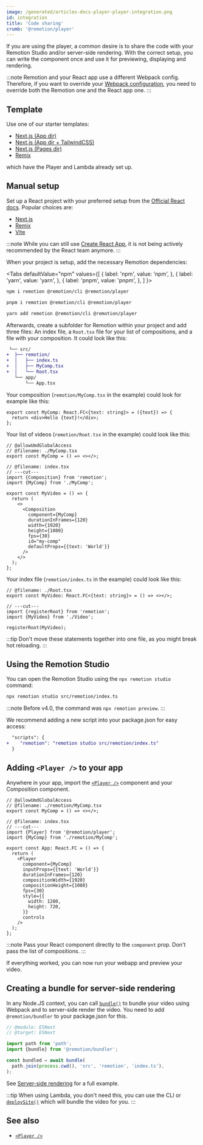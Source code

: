 ```yaml
---
image: /generated/articles-docs-player-player-integration.png
id: integration
title: 'Code sharing'
crumb: '@remotion/player'
---
```



If you are using the player, a common desire is to share the code with your Remotion Studio and/or server-side rendering. With the correct setup, you can write the component once and use it for previewing, displaying and rendering.

:::note
Remotion and your React app use a different Webpack config. Therefore, if you want to override your [Webpack configuration](/docs/webpack), you need to override both the Remotion one and the React app one.
:::

## Template

Use one of our starter templates:

- [Next.js (App dir)](/templates/next)
- [Next.js (App dir + TailwindCSS)](/templates/next-tailwind)
- [Next.js (Pages dir)](/templates/next-pages-dir)
- [Remix](/templates/remix)

which have the Player and Lambda already set up.

## Manual setup

Set up a React project with your preferred setup from the [Official React docs](https://react.dev/learn/start-a-new-react-project). Popular choices are:

- [Next.js](https://nextjs.org/learn/basics/create-nextjs-app/setup)
- [Remix](https://remix.run/docs/en/main/tutorials/blog)
- [Vite](https://vitejs.dev/guide/)

:::note
While you can still use [Create React App](https://create-react-app.dev), it is not being actively recommended by the React team anymore.
:::

When your project is setup, add the necessary Remotion dependencies:

<Tabs
defaultValue="npm"
values={[
{ label: 'npm', value: 'npm', },
{ label: 'yarn', value: 'yarn', },
{ label: 'pnpm', value: 'pnpm', },
]
}>
<TabItem value="npm">

```bash
npm i remotion @remotion/cli @remotion/player
```

  </TabItem>

  <TabItem value="pnpm">

```bash
pnpm i remotion @remotion/cli @remotion/player
```

  </TabItem>
  <TabItem value="yarn">

```bash
yarn add remotion @remotion/cli @remotion/player
```

  </TabItem>
</Tabs>

Afterwards, create a subfolder for Remotion within your project and add three files: An index file, a `Root.tsx` file for your list of compositions, and a file with your composition. It could look like this:

```diff
 └── src/
+  ├── remotion/
+  │   ├── index.ts
+  │   ├── MyComp.tsx
+  │   └── Root.tsx
   └── app/
       └── App.tsx
```

Your composition (`remotion/MyComp.tsx` in the example) could look for example like this:

```tsx twoslash
export const MyComp: React.FC<{text: string}> = ({text}) => {
  return <div>Hello {text}!</div>;
};
```

Your list of videos (`remotion/Root.tsx` in the example) could look like this:

```tsx twoslash
// @allowUmdGlobalAccess
// @filename: ./MyComp.tsx
export const MyComp = () => <></>;

// @filename: index.tsx
// ---cut---
import {Composition} from 'remotion';
import {MyComp} from './MyComp';

export const MyVideo = () => {
  return (
    <>
      <Composition
        component={MyComp}
        durationInFrames={120}
        width={1920}
        height={1080}
        fps={30}
        id="my-comp"
        defaultProps={{text: 'World'}}
      />
    </>
  );
};
```

Your index file (`remotion/index.ts` in the example) could look like this:

```tsx twoslash
// @filename: ./Root.tsx
export const MyVideo: React.FC<{text: string}> = () => <></>;

// ---cut---
import {registerRoot} from 'remotion';
import {MyVideo} from './Video';

registerRoot(MyVideo);
```

:::tip
Don't move these statements together into one file, as you might break hot reloading.
:::

## Using the Remotion Studio

You can open the Remotion Studio using the `npx remotion studio` command:

```bash
npx remotion studio src/remotion/index.ts
```

:::note
Before v4.0, the command was `npx remotion preview`.
:::

We recommend adding a new script into your package.json for easy access:

```diff
  "scripts": {
+    "remotion": "remotion studio src/remotion/index.ts"
  }
```

## Adding `<Player />` to your app

Anywhere in your app, import the [`<Player />`](/docs/player) component and your Composition component.

```tsx twoslash
// @allowUmdGlobalAccess
// @filename: ./remotion/MyComp.tsx
export const MyComp = () => <></>;

// @filename: index.tsx
// ---cut---
import {Player} from '@remotion/player';
import {MyComp} from './remotion/MyComp';

export const App: React.FC = () => {
  return (
    <Player
      component={MyComp}
      inputProps={{text: 'World'}}
      durationInFrames={120}
      compositionWidth={1920}
      compositionHeight={1080}
      fps={30}
      style={{
        width: 1280,
        height: 720,
      }}
      controls
    />
  );
};
```

:::note
Pass your React component directly to the `component` prop. Don't pass the list of compositions.
:::

If everything worked, you can now run your webapp and preview your video.

## Creating a bundle for server-side rendering

In any Node.JS context, you can call [`bundle()`](/docs/bundle) to bundle your video using Webpack and to server-side render the video. You need to add `@remotion/bundler` to your package.json for this.

```ts twoslash title="server.tsx"
// @module: ESNext
// @target: ESNext

import path from 'path';
import {bundle} from '@remotion/bundler';

const bundled = await bundle(
  path.join(process.cwd(), 'src', 'remotion', 'index.ts'),
);
```

See [Server-side rendering](/docs/ssr) for a full example.

:::tip
When using Lambda, you don't need this, you can use the CLI or [`deploySite()`](/docs/lambda/deploysite) which will bundle the video for you.
:::

## See also

- [`<Player />`](/docs/player)
